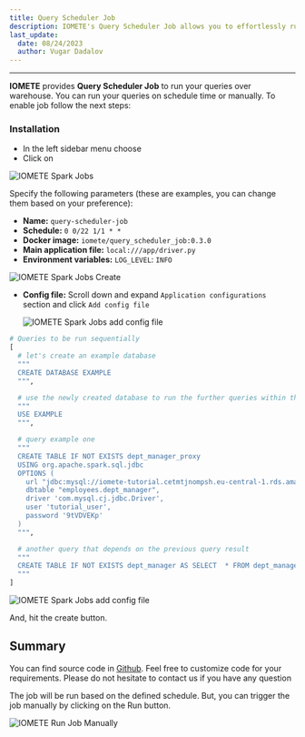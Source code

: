 ```yaml
---
title: Query Scheduler Job
description: IOMETE's Query Scheduler Job allows you to effortlessly run your warehouse queries on a schedule or manually.
last_update:
  date: 08/24/2023
  author: Vugar Dadalov
---
```



---

**IOMETE** provides **Query Scheduler Job** to run your queries over warehouse. You can run your queries on schedule time or manually. To enable job follow the next steps:

### Installation

- In the left sidebar menu choose <FlexButton label='Spark Jobs'><Cpu size={20} color='#858c9c' weight="duotone"/></FlexButton>
- Click on <FlexButton label='Create' primary><Plus size={16} /></FlexButton>

<Img src="/img/spark-job/job-lis-create.png" alt="IOMETE Spark Jobs" />

Specify the following parameters (these are examples, you can change them based on your preference):

- **Name:** `query-scheduler-job`
- **Schedule:** `0 0/22 1/1 * *`
- **Docker image:** `iomete/query_scheduler_job:0.3.0`
- **Main application file:** `local:///app/driver.py`
- **Environment variables:** `LOG_LEVEL`: `INFO`

<Img src="/img/spark-job/query-scheduler-job-deployment.png" alt="IOMETE Spark Jobs Create" />

- **Config file:**
  Scroll down and expand `Application configurations` section and click `Add config file`

  <Img src="/img/spark-job/spark-job-app-config.png" alt="IOMETE Spark Jobs add config file" />

```python
# Queries to be run sequentially
[
  # let's create an example database
  """
  CREATE DATABASE EXAMPLE
  """,

  # use the newly created database to run the further queries within this database
  """
  USE EXAMPLE
  """,

  # query example one
  """
  CREATE TABLE IF NOT EXISTS dept_manager_proxy
  USING org.apache.spark.sql.jdbc
  OPTIONS (
    url "jdbc:mysql://iomete-tutorial.cetmtjnompsh.eu-central-1.rds.amazonaws.com:3306/employees",
    dbtable "employees.dept_manager",
    driver 'com.mysql.cj.jdbc.Driver',
    user 'tutorial_user',
    password '9tVDVEKp'
  )
  """,

  # another query that depends on the previous query result
  """
  CREATE TABLE IF NOT EXISTS dept_manager AS SELECT  * FROM dept_manager_proxy
  """
]
```

<Img src="/img/spark-job/spark-job-app-config-fill.png" alt="IOMETE Spark Jobs add config file" maxWidth="600px" />

And, hit the create button.

## **Summary**

You can find source code in <a href="https://github.com/iomete/query-scheduler-job" target="blank">Github</a>. Feel free to customize code for your requirements. Please do not hesitate to contact us if you have any question

The job will be run based on the defined schedule. But, you can trigger the job manually by clicking on the Run button.

<Img src="/img/spark-job/spark-job-manual-run.png" alt="IOMETE Run Job Manually" />
